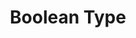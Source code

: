 ---
id: "q_ts3c4d5e"
questionType: "MULTIPLE_CHOICE"
title: "Boolean Type"
description: "Which is the correct way to declare a boolean variable?"
difficulty: "EASY"
category: "Type Script"
options:
  - "let isActive: boolean = true;"
  - "let isActive = boolean(true);"
  - "let isActive<boolean> = true;"
  - "let isActive as boolean = true;"
correctAnswer: 0
---
